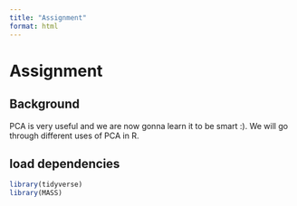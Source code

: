 ```yaml
---
title: "Assignment"
format: html
---
```


# Assignment

## Background

PCA is very useful and we are now gonna learn it to be smart :). We will go through different uses of PCA in R.

## load dependencies

```r
library(tidyverse)
library(MASS)
```
